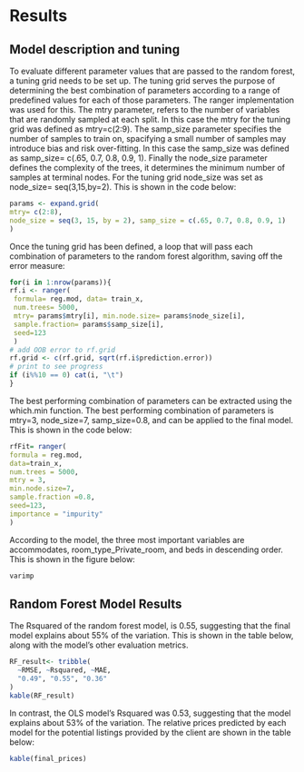 # Results


## Model description and tuning
To evaluate different parameter values that are passed to the random forest, a tuning grid needs to be set up. The tuning grid serves the purpose of determining the best combination of parameters according to a range of predefined values for each of those parameters. The ranger implementation was used for this. The mtry parameter, refers to the number of variables that are randomly sampled at each split. In this case the mtry for the tuning grid was defined as mtry=c(2:9). The samp_size parameter specifies the number of samples to train on, spacifying a small number of samples may introduce bias and risk over-fitting. In this case the samp_size was defined as samp_size= c(.65, 0.7, 0.8, 0.9, 1). Finally the node_size parameter defines the complexity of the trees, it determines the minimum number of samples at terminal nodes. For the tuning grid node_size was set as node_size= seq(3,15,by=2). This is shown in the code below:

```r
params <- expand.grid(
mtry= c(2:8),
node_size = seq(3, 15, by = 2), samp_size = c(.65, 0.7, 0.8, 0.9, 1)
)
```


Once the tuning grid has been defined, a loop that will pass each combination of parameters to the random forest algorithm, saving off the error measure:

```r
for(i in 1:nrow(params)){
rf.i <- ranger(
 formula= reg.mod, data= train_x,
 num.trees= 5000,
 mtry= params$mtry[i], min.node.size= params$node_size[i],
 sample.fraction= params$samp_size[i],
 seed=123 
 )
# add OOB error to rf.grid
rf.grid <- c(rf.grid, sqrt(rf.i$prediction.error)) 
# print to see progress
if (i%%10 == 0) cat(i, "\t")
}
```

The best performing combination of parameters can be extracted using the which.min function. The best performing combination of parameters is mtry=3, node_size=7, samp_size=0.8, and can be applied to the final model. This is shown in the code below:

```r
rfFit= ranger(
formula = reg.mod, 
data=train_x, 
num.trees = 5000, 
mtry = 3, 
min.node.size=7, 
sample.fraction =0.8, 
seed=123,
importance = "impurity"
)
```

According to the model, the three most important variables are accommodates, room_type_Private_room, and beds in descending order. This is shown in the figure below:

```r
varimp
```


## Random Forest Model Results
The Rsquared of the random forest model, is 0.55, suggesting that the final model explains about 55% of the variation. This is shown in the table below, along with the model’s other evaluation metrics.

```r
RF_result<- tribble(
  ~RMSE, ~Rsquared, ~MAE,
  "0.49", "0.55", "0.36"
)
kable(RF_result)
```

In contrast, the OLS model’s Rsquared was 0.53, suggesting that the model explains about 53% of the variation. The relative prices predicted by each model for the potential listings provided by the client are shown in the table below:

```r
kable(final_prices)
```




